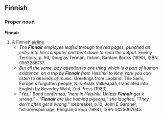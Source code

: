 ==Finnish==

===Proper noun===
'''Finnair'''

# A Finnish [[airline]]
#*''The '''Finnair''' employee leafed through the red pages, punched an entry into her computer and bent down to read the output.'' Enemy Territory, p. 94, Douglas Terman, fiction, Bantam Books (1990), ISBN 0553286137.
#*''But all the same, pay attention to one thing which is a part of human existence: on a trip by '''Finnair''' from Helsinki to New York you can listen to all kinds of music.'' Greetings from Lapland: The Sami, Europe's forgotten people, Nils-Aslak Valkeapää, translated into English by Beverley Wahl, Zed Press (1983).
#*''"Yes," Bond confirmed, "here in Helsinki. Unless '''Finnair''' got it wrong." - "'''Finnair''' are like homing pigeons," she laughed. "They don't often get it wrong."'' Icebreaker, p.10, John E Gardner, fiction/espionage, Penguin Group (1984), ISBN 0425067645.
